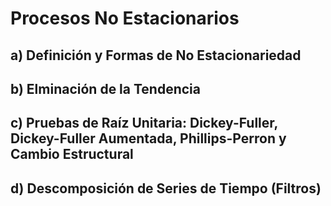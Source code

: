 # Procesos No Estacionarios

## a) Definición y Formas de No Estacionariedad 

## b) Elminación de la Tendencia

## c) Pruebas de Raíz Unitaria: Dickey-Fuller, Dickey-Fuller Aumentada, Phillips-Perron y Cambio Estructural

## d) Descomposición de Series de Tiempo (Filtros) 